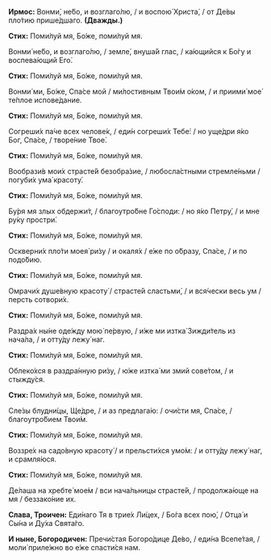 **Ирмос:** Вонми́, не́бо, и возглаго́лю, / и воспою́ Христа́, / от Де́вы пло́тию прише́дшаго. **(Дважды.)**

**Стих:** Поми́луй мя, Бо́же, поми́луй мя.

Вонми́ не́бо, и возглаго́лю, / земле́, внуша́й глас, / ка́ющийся к Бо́гу и воспева́ющий Его́.

**Стих:** Поми́луй мя, Бо́же, поми́луй мя.

Вонми́ ми, Бо́же, Спа́се мой / ми́лостивным Твои́м о́ком, / и приими́ мое́ те́плое испове́дание.

**Стих:** Поми́луй мя, Бо́же, поми́луй мя.

Согреши́х па́че всех челове́к, / еди́н согреши́х Тебе́: / но уще́дри я́ко Бог, Спа́се, / творе́ние Твое́.

**Стих:** Поми́луй мя, Бо́же, поми́луй мя.

Вообрази́в мои́х страсте́й безобра́зие, / любосла́стными стремле́ньми / погуби́х ума́ красоту́.

**Стих:** Поми́луй мя, Бо́же, поми́луй мя.

Бу́ря мя злых обдержи́т, / благоутро́бне Го́споди: / но я́ко Петру́, / и мне ру́ку простри́.

**Стих:** Поми́луй мя, Бо́же, поми́луй мя.

Оскверни́х пло́ти моея́ ри́зу / и окаля́х / е́же по о́бразу, Спа́се, / и по подо́бию.

**Стих:** Поми́луй мя, Бо́же, поми́луй мя.

Омрачи́х душе́вную красоту́ / страсте́й сластьми́, / и вся́чески весь ум / персть сотвори́х.

**Стих:** Поми́луй мя, Бо́же, поми́луй мя.

Раздра́х ны́не оде́жду мою́ пе́рвую, / и́же ми изтка́ Зижди́тель из нача́ла, / и отту́ду лежу́ наг.

**Стих:** Поми́луй мя, Бо́же, поми́луй мя.

Облеко́хся в раздра́нную ри́зу, / ю́же изтка́ ми змий сове́том, / и стыжду́ся.

**Стих:** Поми́луй мя, Бо́же, поми́луй мя.

Сле́зы блудни́цы, Ще́дре, / и аз предлага́ю: / очи́сти мя, Спа́се, / благоутро́бием Твои́м.

**Стих:** Поми́луй мя, Бо́же, поми́луй мя.

Воззре́х на садо́вную красоту́ / и прельсти́хся умо́м: / и отту́ду лежу́ наг, и срамля́юся.

**Стих:** Поми́луй мя, Бо́же, поми́луй мя.

Де́лаша на хребте́ мое́м / вси нача́льницы страсте́й, / продолжа́юще на мя / беззако́ние их.

**Слава, Троичен:** Еди́наго Тя в трие́х Ли́цех, / Бо́га всех пою́, / Отца́ и Сы́на и Ду́ха Свята́го.

**И ныне, Богородичен:** Пречи́стая Богоро́дице Де́во, / еди́на Всепе́тая, / моли́ приле́жно во е́же спасти́ся нам.
